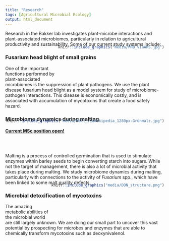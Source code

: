 ```yaml
---
title: "Research"
tags: [Agricultural Microbial Ecology]
output: html_document
---
```


Research in the Bakker lab investigates plant-microbe interactions and plant-associated microbiomes, particularly in relation to agricultural productivity and sustainability. Some of our current study systems include:

### Fusarium head blight of small grains  
<div style= "float:right;position: relative; top: -80px;">
```r
knitr::include_graphics("media/FHB_viaARS.jpg")
```
</div>
One of the important functions performed by plant-associated microbiomes is the suppression of plant pathogens. We use the plant disease fusarium head blight as a model system for study of microbiome-pathogen interactions. This disease is economically costly, and is associated with accumulation of mycotoxins that create a food safety hazard.  


### Microbiome dynamics during malting  
#### [Current MSc position open!](media/Fusarium_MaltingBarley_MScPosition_UManitoba.pdf)  
<div style= "float:right;position: relative; top: -80px;">
```r
knitr::include_graphics("media/Malt_viaWikipedia_1280px-Grünmalz.jpg")
```
</div>
Malting is a process of controlled germination that is used to stimulate enzymes within barley seeds to begin converting starch into sugars. While not the target of management, there is also a lot of microbial activity that takes place during malting. We study microbiome dynamics during malting, particularly with connections to the activity of *Fusarium* spp., which have been linked to some malt quality defects.  


### Microbial detoxification of mycotoxins  
<div style= "float:right;position: relative; top: -80px;">
```r
knitr::include_graphics("media/DON_structure.png")
```
</div>
The amazing metabolic abilities of the microbial world are still largely unknown. We are doing our small part to uncover this vast potential by prospecting for microbes and enzymes that are able to chemically transform mycotoxins such as deoxynivalenol.
